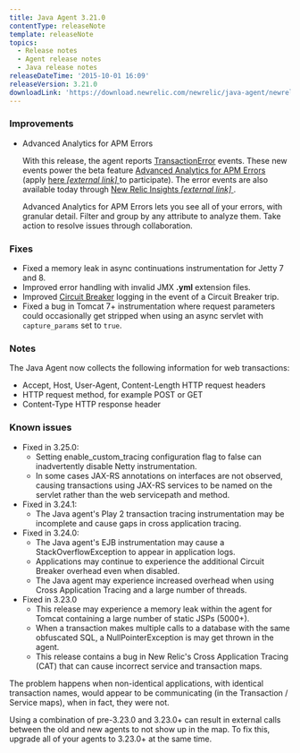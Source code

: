 ```yaml
---
title: Java Agent 3.21.0
contentType: releaseNote
template: releaseNote
topics:
  - Release notes
  - Agent release notes
  - Java release notes
releaseDateTime: '2015-10-01 16:09'
releaseVersion: 3.21.0
downloadLink: 'https://download.newrelic.com/newrelic/java-agent/newrelic-agent/3.21.0/'
---
```


### Improvements

* Advanced Analytics for APM Errors

  With this release, the agent reports [TransactionError](https://docs.newrelic.com/docs/insights/new-relic-insights/decorating-events/error-event-default-attributes-insights) events. These new events power the beta feature [Advanced Analytics for APM Errors](https://docs.newrelic.com/docs/apm/applications-menu/events/view-apm-errors-error-traces) (apply [here <i className="fa fa-external-link fileinfo">
  \[external link\]
  </i>](https://discuss.newrelic.com/t/join-the-apm-errors-beta-of-real-time-analytics/31123 "Link opens in a new window.") to participate). The error events are also available today through [New Relic Insights <i className="fa fa-external-link fileinfo">
  \[external link\]
  </i>](http://newrelic.com/insights "Link opens in a new window.") .

  Advanced Analytics for APM Errors lets you see all of your errors, with granular detail. Filter and group by any attribute to analyze them. Take action to resolve issues through collaboration.

### Fixes

* Fixed a memory leak in async continuations instrumentation for Jetty 7 and 8.
* Improved error handling with invalid JMX **.yml** extension files.
* Improved [Circuit Breaker](https://docs.newrelic.com/docs/agents/java-agent/custom-instrumentation/circuit-breaker-java-custom-instrumentation) logging in the event of a Circuit Breaker trip.
* Fixed a bug in Tomcat 7+ instrumentation where request parameters could occasionally get stripped when using an async servlet with `capture_params` set to `true`.

### Notes

The Java Agent now collects the following information for web transactions:

* Accept, Host, User-Agent, Content-Length HTTP request headers
* HTTP request method, for example POST or GET
* Content-Type HTTP response header

### Known issues

* Fixed in 3.25.0:
  * Setting enable_custom_tracing configuration flag to false can inadvertently disable Netty instrumentation.
  * In some cases JAX-RS annotations on interfaces are not observed, causing transactions using JAX-RS services to be named on the servlet rather than the web servicepath and method.
* Fixed in 3.24.1:
  * The Java agent's Play 2 transaction tracing instrumentation may be incomplete and cause gaps in cross application tracing.
* Fixed in 3.24.0:
  * The Java agent's EJB instrumentation may cause a StackOverflowException to appear in application logs.
  * Applications may continue to experience the additional Circuit Breaker overhead even when disabled.
  * The Java agent may experience increased overhead when using Cross Application Tracing and a large number of threads.
* Fixed in 3.23.0
  * This release may experience a memory leak within the agent for Tomcat containing a large number of static JSPs (5000+).
  * When a transaction makes multiple calls to a database with the same obfuscated SQL, a NullPointerException is may get thrown in the agent.
  * This release contains a bug in New Relic's Cross Application Tracing (CAT) that can cause incorrect service and transaction maps.

The problem happens when non-identical applications, with identical transaction names, would appear to be communicating (in the Transaction / Service maps), when in fact, they were not.

<Callout variant="important">
  Using a combination of pre-3.23.0 and 3.23.0+ can result in external calls between the old and new agents to not show up in the map. To fix this, upgrade all of your agents to 3.23.0+ at the same time.
</Callout>
